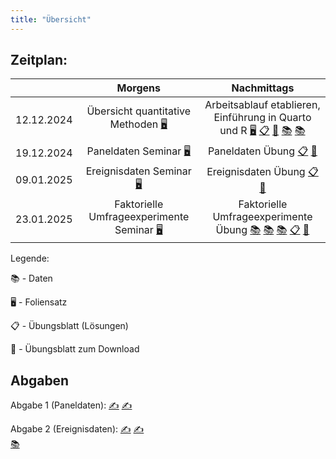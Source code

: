 ```yaml
---
title: "Übersicht"
---
```


## Zeitplan:

|     |                Morgens         |          Nachmittags                     |
|:---:|:-----------------------------------:|:--------------------------------------:|
|  12.12.2024  |Übersicht quantitative Methoden  [🖥](/slides/1_seminar.html "Seminarfolien")         | Arbeitsablauf etablieren, Einführung in Quarto und R   [🖥](/slides/1_uebung.html "Übungsfolien")     [📋](/uebungen/1_uebungsblatt.html "1. Übungsblatt (Lösungen)")    [📝](downloads/1_uebungsblatt_studis.qmd "Übungsblatt zum Download")    [📚](downloads/soep_labels.csv "SOEP Labels Datensatz")      [📚](downloads/soep_uebung.csv "SOEP Datensatz")              |
|  19.12.2024  | Paneldaten Seminar  [🖥](/slides/2_seminar.html "2. Seminarfolien")        | Paneldaten Übung  [📋](/uebungen/2_uebungsblatt.html "2. Übungsblatt (Lösungen)")    [📝](downloads/2_uebungsblatt_studis.qmd "Übungsblatt zum Download")                          |
|  09.01.2025  | Ereignisdaten Seminar  [🖥](/slides/3_seminar.html "Seminarfolien")            | Ereignisdaten Übung [📋](/uebungen/3_uebungsblatt.html "3. Übungsblatt (Lösungen)")    [📝](downloads/3_uebungsblatt_studis.qmd "Übungsblatt zum Download")   |
|  23.01.2025  | Faktorielle Umfrageexperimente   Seminar [🖥](/slides/4_seminar.html "4. Seminarfolien")           | Faktorielle Umfrageexperimente Übung  [📚](downloads/just_transfers.csv "Datensatz")      [📚](downloads/value_labels.csv "Value Labels")  [📚](downloads/just_transfers_variable_labels.csv "Variable Labels")  [📋](/uebungen/4_uebungsblatt.html "4. Übungsblatt (Lösungen)") [📝](downloads/4_uebungsblatt_studis.qmd "Übungsblatt zum Download")              |



Legende:

📚 - Daten

🖥 - Foliensatz

📋 - Übungsblatt (Lösungen)

📝 - Übungsblatt zum Download


## Abgaben

Abgabe 1 (Paneldaten):
[✍️](/uebungen/1_abgabe_NACHNAME.html "1. Abgabe") 
[✍️](downloads/1_abgabe_NACHNAME.qmd "1. Abgabe zum Download")      

Abgabe 2 (Ereignisdaten):
[✍️](/uebungen/2_abgabe_NACHNAME.html "2. Abgabe") 
[✍️](downloads/2_abgabe_NACHNAME.qmd "2. Abgabe zum Download")   
[📚](downloads/forbes_constant.csv "Datensatz zum Download")   
